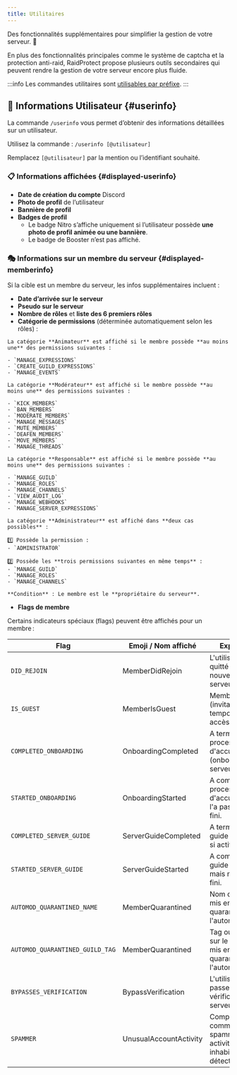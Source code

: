 ```yaml
---
title: Utilitaires
---
```



Des fonctionnalités supplémentaires pour simplifier la gestion de votre serveur. 🔧

En plus des fonctionnalités principales comme le système de captcha et la protection anti-raid, RaidProtect propose plusieurs outils secondaires qui peuvent rendre la gestion de votre serveur encore plus fluide.

:::info
Les commandes utilitaires sont [utilisables par préfixe](../guides/prefix.md).
:::

## 👤 Informations Utilisateur {#userinfo}

La commande `/userinfo` vous permet d’obtenir des informations détaillées sur un utilisateur.

Utilisez la commande : ```/userinfo [@utilisateur]```

Remplacez `[@utilisateur]` par la mention ou l’identifiant souhaité.

### 📋 Informations affichées {#displayed-userinfo}

- **Date de création du compte** Discord
- **Photo de profil** de l’utilisateur
- **Bannière de profil**
- **Badges de profil**
  - Le badge Nitro s’affiche uniquement si l’utilisateur possède **une photo de profil animée ou une bannière**.
  - Le badge de Booster n’est pas affiché.


### 🎭 Informations sur un membre du serveur {#displayed-memberinfo}

Si la cible est un membre du serveur, les infos supplémentaires incluent :

- **Date d’arrivée sur le serveur**
- **Pseudo sur le serveur**
- **Nombre de rôles** et **liste des 6 premiers rôles**
- **Catégorie de permissions** (déterminée automatiquement selon les rôles) :

<SeparatedBox>
<Tabs>
  <TabItem value="animator" label="Animateur" default>

    La catégorie **Animateur** est affiché si le membre possède **au moins une** des permissions suivantes :

    - `MANAGE_EXPRESSIONS`
    - `CREATE_GUILD_EXPRESSIONS`
    - `MANAGE_EVENTS`

  </TabItem>
  <TabItem value="moderator" label="Modérateur">

    La catégorie **Modérateur** est affiché si le membre possède **au moins une** des permissions suivantes :

    - `KICK_MEMBERS`
    - `BAN_MEMBERS`
    - `MODERATE_MEMBERS`
    - `MANAGE_MESSAGES`
    - `MUTE_MEMBERS`
    - `DEAFEN_MEMBERS`
    - `MOVE_MEMBERS`
    - `MANAGE_THREADS`

  </TabItem>
  <TabItem value="manager" label="Responsable">

    La catégorie **Responsable** est affiché si le membre possède **au moins une** des permissions suivantes :

    - `MANAGE_GUILD`
    - `MANAGE_ROLES`
    - `MANAGE_CHANNELS`
    - `VIEW_AUDIT_LOG`
    - `MANAGE_WEBHOOKS`
    - `MANAGE_SERVER_EXPRESSIONS`

  </TabItem>
  <TabItem value="admin" label="Administrateur">

    La catégorie **Administrateur** est affiché dans **deux cas possibles** :

    1️⃣ Possède la permission :
    - `ADMINISTRATOR`

    2️⃣ Possède les **trois permissions suivantes en même temps** :
    - `MANAGE_GUILD`
    - `MANAGE_ROLES`
    - `MANAGE_CHANNELS`

  </TabItem>
  <TabItem value="owner" label="Propriétaire">

    **Condition** : Le membre est le **propriétaire du serveur**.

  </TabItem>
</Tabs>
</SeparatedBox>

- **Flags de membre**

Certains indicateurs spéciaux (flags) peuvent être affichés pour un membre :

| Flag                                      | Emoji / Nom affiché          | Explication                                                       |
| ----------------------------------------- | ---------------------------- | ----------------------------------------------------------------- |
| `DID_REJOIN`                             | MemberDidRejoin              | L'utilisateur a quitté et rejoint à nouveau le serveur.           |
| `IS_GUEST`                               | MemberIsGuest                | Membre invité (invitation temporaire ou accès invité).            |
| `COMPLETED_ONBOARDING`                   | OnboardingCompleted          | A terminé le processus d'accueil (onboarding) du serveur.         |
| `STARTED_ONBOARDING`                     | OnboardingStarted            | A commencé le processus d'accueil mais ne l'a pas encore fini.     |
| `COMPLETED_SERVER_GUIDE`                 | ServerGuideCompleted         | A terminé le guide du serveur si activé.                           |
| `STARTED_SERVER_GUIDE`                   | ServerGuideStarted           | A commencé le guide du serveur mais ne l'a pas fini.                |
| `AUTOMOD_QUARANTINED_NAME`               | MemberQuarantined            | Nom d'utilisateur mis en quarantaine par l'automodération.         |
| `AUTOMOD_QUARANTINED_GUILD_TAG`          | MemberQuarantined            | Tag ou pseudo sur le serveur mis en quarantaine par l'automod.     |
| `BYPASSES_VERIFICATION`                  | BypassVerification           | L'utilisateur peut passer outre la vérification du serveur.        |
| `SPAMMER`                                | UnusualAccountActivity       | Compte marqué comme spammeur ou activité inhabituelle détectée.    |